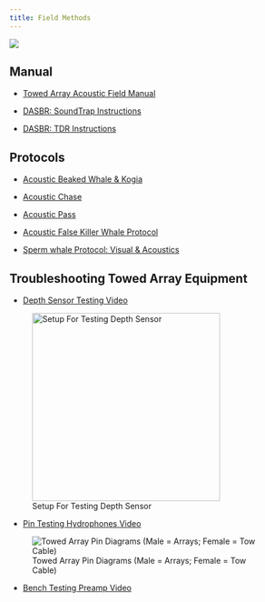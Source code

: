 ```yaml
---
title: Field Methods
---
```


![](images/Wave_wWhales_v4.png)

## Manual

-   [Towed Array Acoustic Field Manual](https://docs.google.com/document/d/1pychZViPYkakuevGV-z3Us3N7luFbdQJiJBAxjVke-I/edit?usp=drive_link)

-   [DASBR: SoundTrap Instructions](https://docs.google.com/document/d/1RgkmSfc9LNinjjUxxHhaA5jzeAB7JF0VrN6PT-4XuVw/edit?usp=drive_link)

-   [DASBR: TDR Instructions](https://docs.google.com/document/d/1O9cUc1w7uPqQ3X3Iw5sNRSppSTvPKvX9dCXNAV-Spg8/edit?usp=drive_link)

## Protocols

-   [Acoustic Beaked Whale & Kogia](https://docs.google.com/document/d/1OqP1xyWt1e0Z7uwCJQDDkOQxhdkf3ufER13unKldNDQ/edit?usp=drive_link)

-   [Acoustic Chase](https://docs.google.com/document/d/1BuvQXrBdef4unTxr4ui2puTJS_EywzjqeNsISYo3Ndc/edit?usp=drive_link)

-   [Acoustic Pass](https://docs.google.com/document/d/1tmLy9SIZzr73PCulsToeWQtXguINf3KOpIcZIK07DIo/edit?usp=drive_link)

-   [Acoustic False Killer Whale Protocol](https://docs.google.com/document/d/1LlWonBdDEMgu4osfEONuQSoP_rnIZtXWWvJo4m0Qgcc/edit?usp=drive_link)

-   [Sperm whale Protocol: Visual & Acoustics](https://docs.google.com/document/d/1piqYGcFzd1ybQVBxATMbKMKYFSPoaFKTgHAdTJccQDI/edit?usp=drive_link)

## Troubleshooting Towed Array Equipment

-   [Depth Sensor Testing Video](https://drive.google.com/file/d/1fyy734SwP23PjRgi8YCC4tcsTIP-f1_h/view?usp=drive_link)

![Setup For Testing Depth Sensor](images/Testing_Depth_Sensor.png){fig-align="left" width="331"}

-   [Pin Testing Hydrophones Video](https://drive.google.com/file/d/1C-VM1Xeh7H2sJiG9UIcTg5tkLkV36O3O/view?usp=drive_link)

![Towed Array Pin Diagrams (Male = Arrays; Female = Tow Cable)](images/TA_Pin_Diagram.PNG){fig-align="left"}

-   [Bench Testing Preamp Video](https://drive.google.com/file/d/1mnLMbmKtnywAR7eHzj7dy57UjTiVK5qx/view?usp=drive_link)
